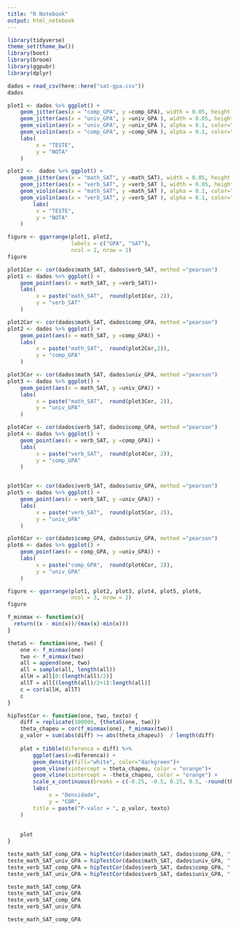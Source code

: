 ```yaml
---
title: "R Notebook"
output: html_notebook
---
```



```r
library(tidyverse)
theme_set(theme_bw())
library(boot)
library(broom)
library(ggpubr)
library(dplyr)
```


```r
dados = read_csv(here::here("sat-gpa.csv"))
dados
```

```r
plot1 <- dados %>% ggplot() + 
    geom_jitter(aes(x = "comp_GPA", y =comp_GPA), width = 0.05, height =.01, color="red") + 
    geom_jitter(aes(x = "univ_GPA", y =univ_GPA ), width = 0.05, height =.01, color="red") +
    geom_violin(aes(x = "univ_GPA", y =univ_GPA ), alpha = 0.1, color="red") + 
    geom_violin(aes(x = "comp_GPA", y =comp_GPA ), alpha = 0.1, color="red") + 
    labs(
         x = "TESTE", 
         y = "NOTA"
    )

plot2 <-  dados %>% ggplot() + 
    geom_jitter(aes(x = "math_SAT", y =math_SAT), width = 0.05, height =.01, color="blue") + 
    geom_jitter(aes(x = "verb_SAT", y =verb_SAT ), width = 0.05, height =.01, color="blue") + 
    geom_violin(aes(x = "math_SAT", y =math_SAT ), alpha = 0.1, color="blue") + 
    geom_violin(aes(x = "verb_SAT", y =verb_SAT ), alpha = 0.1, color="blue") + 
        labs(
         x = "TESTE", 
         y = "NOTA"
    )

figure <- ggarrange(plot1, plot2,
                    labels = c("GPA", "SAT"),
                    ncol = 2, nrow = 1)
figure
```

```r
plot1Cor <- cor(dados$math_SAT, dados$verb_SAT, method ="pearson")
plot1 <- dados %>% ggplot() + 
    geom_point(aes(x = math_SAT, y =verb_SAT))+
    labs(
         x = paste("math_SAT",  round(plot1Cor, 2)), 
         y = "verb_SAT"
    )

plot2Cor <- cor(dados$math_SAT, dados$comp_GPA, method ="pearson")
plot2 <- dados %>% ggplot() + 
    geom_point(aes(x = math_SAT, y =comp_GPA)) +
    labs(
         x = paste("math_SAT",  round(plot2Cor,2)), 
         y = "comp_GPA"
    )

plot3Cor <- cor(dados$math_SAT, dados$univ_GPA, method ="pearson")
plot3 <- dados %>% ggplot() + 
    geom_point(aes(x = math_SAT, y =univ_GPA)) +
    labs(
         x = paste("math_SAT",  round(plot3Cor, 2)), 
         y = "univ_GPA"
    )

plot4Cor <- cor(dados$verb_SAT, dados$comp_GPA, method ="pearson")
plot4 <- dados %>% ggplot() + 
    geom_point(aes(x = verb_SAT, y =comp_GPA)) +
    labs(
         x = paste("verb_SAT",  round(plot4Cor, 2)),
         y = "comp_GPA"
    )


plot5Cor <- cor(dados$verb_SAT, dados$univ_GPA, method ="pearson")
plot5 <- dados %>% ggplot() + 
    geom_point(aes(x = verb_SAT, y =univ_GPA)) +
    labs(
         x = paste("verb_SAT",  round(plot5Cor, 2)),
         y = "univ_GPA"
    )

plot6Cor <- cor(dados$comp_GPA, dados$univ_GPA, method ="pearson")
plot6 <- dados %>% ggplot() + 
    geom_point(aes(x = comp_GPA, y =univ_GPA)) +
    labs(
         x = paste("comp_GPA",  round(plot6Cor, 2)),
         y = "univ_GPA"
    )

figure <- ggarrange(plot1, plot2, plot3, plot4, plot5, plot6,
                    ncol = 3, nrow = 2)
figure
```




```r
f_minmax <- function(x){
  return((x - min(x))/(max(x)-min(x)))
}

thetaS <- function(one, two) {
    one <- f_minmax(one)
    two <- f_minmax(two)
    all = append(one, two)
    all = sample(all, length(all))
    allH = all[0:(length(all)/2)]
    allT = all[(length(all)/2+1):length(all)]
    c = cor(allH, allT)
    c
}

hipTestCor <- function(one, two, texto) {
    diff = replicate(100000, {thetaS(one, two)})
    theta_chapeu = cor(f_minmax(one), f_minmax(two))
    p_valor = sum(abs(diff) >= abs(theta_chapeu))  / length(diff)
    
    plot = tibble(diferenca = diff) %>% 
        ggplot(aes(x=diferenca)) +
        geom_density(fill="white", color="darkgreen")+
        geom_vline(xintercept = theta_chapeu, color = "orange")+
        geom_vline(xintercept = -theta_chapeu, color = "orange") +
        scale_x_continuous(breaks = c(-0.25, -0.5, 0.25, 0.5, -round(theta_chapeu, 3), round(theta_chapeu, 3)))+
        labs(
             x = "Densidade", 
             y = "COR",
        title = paste("P-valor = ", p_valor, texto)
    )
    
    
    plot
}
```

```r
teste_math_SAT_comp_GPA = hipTestCor(dados$math_SAT, dados$comp_GPA, " math_SAT x comp_GPA")
teste_math_SAT_univ_GPA = hipTestCor(dados$math_SAT, dados$univ_GPA, " math_SAT x univ_GPA")
teste_verb_SAT_comp_GPA = hipTestCor(dados$verb_SAT, dados$comp_GPA, " verb_SAT x comp_GPA")
teste_verb_SAT_univ_GPA = hipTestCor(dados$verb_SAT, dados$univ_GPA, " verb_SAT x univ_GPA")
```

```r
teste_math_SAT_comp_GPA
teste_math_SAT_univ_GPA
teste_verb_SAT_comp_GPA
teste_verb_SAT_univ_GPA
```
```r
teste_math_SAT_comp_GPA
```

